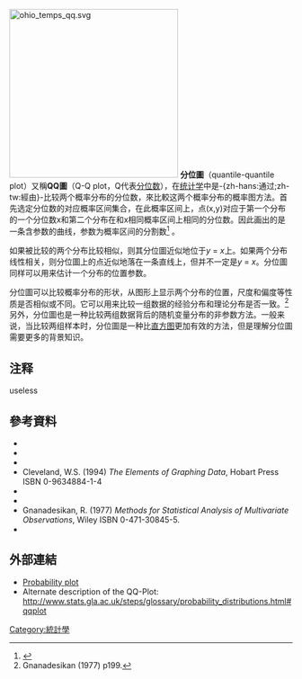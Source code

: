 {{noteTA
|G1=Math
}}
{{roughtranslation|time=2016-04-15T03:12:26+00:00}}
{{Expand|time=2013-03-01T13:10:38+00:00 }}
[[File:ohio_temps_qq.svg|300px]]
'''分位圖'''（quantile-quantile plot）又稱'''QQ圖'''（Q-Q plot，Q代表[[分位数|分位数]]），在[[统计学|统计学]]中是-{zh-hans:通过;zh-tw:經由}-比较两个概率分布的分位数，來比較这两个概率分布的概率图方法。首先选定分位数的对应概率区间集合，在此概率区间上，点(x,y)对应于第一个分布的一个分位数x和第二个分布在和x相同概率区间上相同的分位数。因此画出的是一条含参数的曲线，参数为概率区间的分割数<ref>{{Citation | last=Wilk | first=M.B. | last2=Gnanadesikan | first2=R. | journal=Biometrika | year=1968 | volume=55 | pages=1–17 | title=Probability plotting methods for the analysis of data | jstor=2334448 | issue=1 | publisher=Biometrika Trust | pmid=5661047 | postscript=. | doi=10.1093/biomet/55.1.1}}</ref> 。

如果被比较的两个分布比较相似，则其分位圖近似地位于''y'' = ''x''上。如果两个分布线性相关，则分位圖上的点近似地落在一条直线上，但并不一定是''y'' = ''x''。分位圖同样可以用来估计一个分布的位置参数。

分位圖可以比较概率分布的形状，从图形上显示两个分布的位置，尺度和偏度等性质是否相似或不同。它可以用来比较一组数据的经验分布和理论分布是否一致。<ref>Gnanadesikan (1977) p199.</ref>另外，分位圖也是一种比较两组数据背后的随机变量分布的非参数方法。一般来说，当比较两组样本时，分位圖是一种比[[直方图|直方图]]更加有效的方法，但是理解分位圖需要更多的背景知识。

== 注释 ==
{{reflist}}
useless

== 參考資料 ==
{{refbegin}}
* {{NIST-PD}}
* {{Citation
  | first = G.
  | last = Blom
  | year = 1958
  | title = Statistical estimates and transformed beta variables
  | publisher = John Wiley and Sons
  | location = New York
  }}
* {{Citation
  | last = Chambers
  | first = John
  | coauthors = William Cleveland, Beat Kleiner, and Paul Tukey
  | year = 1983
  | title = Graphical methods for data analysis
  | publisher = Wadsworth
  }}
*Cleveland, W.S. (1994) ''The Elements of Graphing Data'', Hobart Press ISBN 0-9634884-1-4
* {{Citation
  | last = Filliben
  | first = J. J.
  | title = The Probability Plot Correlation Coefficient Test for Normality
  | journal = Technometrics
  | pages = 111–117
  | doi = 10.2307/1268008
  | volume = 17
  | url = http://jstor.org/stable/1268008
  | issue = 1
  | publisher = American Society for Quality
  | postscript = .
  | date = February 1975
  | accessdate = 2011-05-26
  | archive-date = 2020-08-20
  | archive-url = https://web.archive.org/web/20200820132757/https://www.jstor.org/stable/1268008
  | dead-url = no
  }}
* {{citation
|title=Nonparametric statistical inference
|url=http://books.google.com/?id=kJbVO2G6VicC
|first1=Jean Dickinson
|last1=Gibbons
|first2=Subhabrata
|last2=Chakraborti
|edition=4th
|publisher=CRC Press
|year=2003
|isbn=978 0 82474052 8
}}
* Gnanadesikan, R. (1977) ''Methods for Statistical Analysis of Multivariate Observations'', Wiley ISBN 0-471-30845-5.
* {{Citation
  | first = Henry C.
  | last = Thode
  | title = Testing for normality
  | publisher = Marcel Dekker
  | location = New York
  | year = 2002
  | isbn = 0-8247-9613-6
  | url = http://books.google.com/?id=gbegXB4SdosC
  }}
{{refend}}

==外部連結==
* [http://www.itl.nist.gov/div898/handbook/eda/section3/probplot.htm Probability plot] {{Wayback|url=http://www.itl.nist.gov/div898/handbook/eda/section3/probplot.htm |date=20200511214133 }}
* Alternate description of the QQ-Plot: http://www.stats.gla.ac.uk/steps/glossary/probability_distributions.html#qqplot {{Wayback|url=http://www.stats.gla.ac.uk/steps/glossary/probability_distributions.html#qqplot |date=20201114002756 }}

{{Statistics|descriptive}}

{{DEFAULTSORT:Q-Q Plot}}
[[Category:統計學|Category:統計學]]
